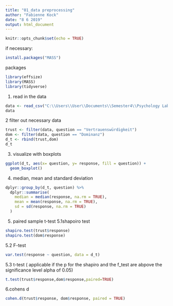 ```yaml
---
title: "01_data preprocessing"
author: "Fabienne Kock"
date: "8 6 2019"
output: html_document
---
```


```r
knitr::opts_chunk$set(echo = TRUE)
```
if necessary:
```r
install.packages("MASS")
```
packages
```r
library(effsize)
library(MASS)
library(tidyverse)
```
1. read in the data
```r
data <- read_csv("C:\\Users\\User\\Documents\\Semester4\\Psychology Lab\\XPLabFinal\\data\\01 pilot\\S4a_data_clean.csv")
data
```

2 filter out necessary data
```r
trust <- filter(data, question == "Vertrauenswürdigkeit")
dom <- filter(data, question == "Dominanz")
d_t <- rbind(trust,dom)
d_t
```
3. visualize with boxplots
```r
ggplot(d_t, aes(x= question, y= response, fill = question)) + 
  geom_boxplot()

```

4. median, mean and standard deviation
```r
dplyr::group_by(d_t, question) %>%
  dplyr::summarise(
    median = median(response, na.rm = TRUE),
    mean = mean(response, na.rm = TRUE),
    sd = sd(response, na.rm = TRUE)
  )


```

5. paired sample t-test
5.1shapoiro test
```r
shapiro.test(trust$response)
shapiro.test(dom$response)
```
5.2 F-test
```r
var.test(response ~ question, data = d_t)
```
5.3 t-test ( applicable if the p for the shapiro and the f_test are abpove the significance level alpha of 0.05)
```r
t.test(trust$response,dom$response,paired=TRUE)

```

6.cohens d
```r
cohen.d(trust$response, dom$response, paired = TRUE)
```


